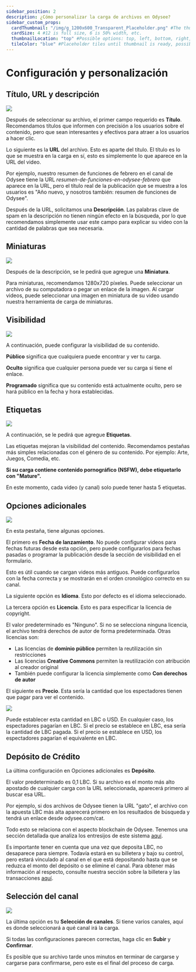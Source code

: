 ---
sidebar_position: 2
description: ¿Cómo personalizar la carga de archivos en Odysee?
sidebar_custom_props:
  cardThumbnail: "/img/g_1200x600_Transparent_Placeholder.png" #The thumbnail on the category card.
  cardSize: 4 #12 is full size, 6 is 50% width, etc.
  thumbnailLocation: "top" #Possible options: top, left, bottom, right, none
  tileColor: "blue" #Placeholder tiles until thumbnail is ready, possible options: blue, cream, darkpurple, lightpurple, mauve, orange, pink, none
---

# Configuración y personalización

## Título, URL y descripción

![](https://thumbs.odycdn.com/420f1bff2a6ee1cb16f74c64b8514724.webp)

Después de seleccionar su archivo, el primer campo requerido es **Título**. Recomendamos títulos que informen con precisión a los usuarios sobre el contenido, pero que sean interesantes y efectivos para atraer a los usuarios a hacer clic.

Lo siguiente es la **URL** del archivo. Esto es aparte del título. El título es lo que se muestra en la carga en sí, esto es simplemente lo que aparece en la URL del video.

Por ejemplo, nuestro resumen de funciones de febrero en el canal de Odysee tiene la URL *resumen-de-funciones-en-odysee-febrero* que aparece en la URL, pero el título real de la publicación que se muestra a los usuarios es "Año nuevo, y nosotros también: resumen de funciones de Odysee".

Después de la URL, solicitamos una **Descripción**. Las palabras clave de spam en la descripción no tienen ningún efecto en la búsqueda, por lo que recomendamos simplemente usar este campo para explicar su video con la cantidad de palabras que sea necesaria.

## Miniaturas

![](https://thumbs.odycdn.com/73515830730ea3df5bff6c19c183bb0d.web)

Después de la descripción, se le pedirá que agregue una **Miniatura**.

Para miniaturas, recomendamos 1280x720 píxeles. Puede seleccionar un archivo de su computadora o pegar un enlace de la imagen. Al cargar videos, puede seleccionar una imagen en miniatura de su video usando nuestra herramienta de carga de miniaturas.

## Visibilidad

![](https://thumbs.odycdn.com/e5bcbde24b2d87621f2524551f73b0fc.webp)

A continuación, puede configurar la visibilidad de su contenido.

**Público** significa que cualquiera puede encontrar y ver tu carga.

**Oculto** significa que cualquier persona puede ver su carga si tiene el enlace.

**Programado** significa que su contenido está actualmente oculto, pero se hará público en la fecha y hora establecidas.

## Etiquetas

![](https://thumbs.odycdn.com/3fa47647221192470f0bb3a330ca0b82.webp)

A continuación, se le pedirá que agregue **Etiquetas**.

Las etiquetas mejoran la visibilidad del contenido. Recomendamos pestañas más simples relacionadas con el género de su contenido. Por ejemplo: Arte, Juegos, Comedia, etc.

**Si su carga contiene contenido pornográfico (NSFW), debe etiquetarlo con "Mature".**

En este momento, cada video (y canal) solo puede tener hasta 5 etiquetas.

## Opciones adicionales

![](https://thumbs.odycdn.com/c2b056041c5b37d9e2a913a7b1b82c2b.webp)

En esta pestaña, tiene algunas opciones.

El primero es **Fecha de lanzamiento**. No puede configurar videos para fechas futuras desde esta opción, pero puede configurarlos para fechas pasadas o programar la publicación desde la sección de visibilidad en el formulario.

Esto es útil cuando se cargan videos más antiguos. Puede configurarlos con la fecha correcta y se mostrarán en el orden cronológico correcto en su canal.

La siguiente opción es **Idioma**. Esto por defecto es el idioma seleccionado.

La tercera opción es **Licencia**. Esto es para especificar la licencia de copyright.

El valor predeterminado es "Ninguno". Si no se selecciona ninguna licencia, el archivo tendrá derechos de autor de forma predeterminada. Otras licencias son:

- Las licencias de **dominio público** permiten la reutilización sin restricciones
- Las licencias **Creative Commons** permiten la reutilización con atribución al creador original
- También puede configurar la licencia simplemente como **Con derechos de autor**

El siguiente es **Precio**. Esta sería la cantidad que los espectadores tienen que pagar para ver el contenido.

![](https://thumbs.odycdn.com/a2540fc80df1465b56562b8c5ab884c0.webp)

Puede establecer esta cantidad en LBC o USD. En cualquier caso, los espectadores pagarían en LBC. Si el precio se establece en LBC, esa sería la cantidad de LBC pagada. Si el precio se establece en USD, los espectadores pagarían el equivalente en LBC.

## Depósito de Crédito

La última configuración en Opciones adicionales es **Depósito**.

El valor predeterminado es 0,1 LBC. Si su archivo es el monto más alto apostado de cualquier carga con la URL seleccionada, aparecerá primero al buscar esa URL.

Por ejemplo, si dos archivos de Odysee tienen la URL "gato", el archivo con la apuesta LBC más alta aparecerá primero en los resultados de búsqueda y tendrá un enlace desde odysee.com/cat.

Todo esto se relaciona con el aspecto blockchain de Odysee. Tenemos una sección detallada que analiza los entresijos de este sistema [aquí](/es/category-blockchain/category-staking/naming).

Es importante tener en cuenta que una vez que deposita LBC, no desaparece para siempre. Todavía estará en su billetera y bajo su control, pero estará vinculado al canal en el que está depositando hasta que se reduzca el monto del depósito o se elimine el canal. Para obtener más información al respecto, consulte nuestra sección sobre la billetera y las transacciones [aquí](/es/category-wallet/).

## Selección del canal

![](https://thumbs.odycdn.com/f5c7413c4798f6faffb1602e239db1ec.webp)

La última opción es tu **Selección de canales**. Si tiene varios canales, aquí es donde seleccionará a qué canal irá la carga.

Si todas las configuraciones parecen correctas, haga clic en **Subir** y **Confirmar**.

Es posible que su archivo tarde unos minutos en terminar de cargarse y cargarse para confirmarse, pero este es el final del proceso de carga.